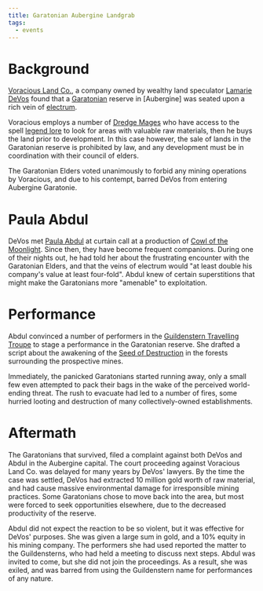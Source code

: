 ```yaml
---
title: Garatonian Aubergine Landgrab
tags:
  - events
---
```


# Background

[Voracious Land Co.](../organizations/voracious-land-co.mdx), a company owned by
wealthy land speculator [Lamarie DeVos](../characters/lamarie-devos.mdx) found
that a [Garatonian](../ethnicities/garatonian.mdx) reserve in [Aubergine] was
seated upon a rich vein of [electrum](https://en.wikipedia.org/wiki/Electrum).

Voracious employs a number of [Dredge Mages](../misc/dredge-mages.mdx) who have
access to the spell [legend lore](https://dndbeyond.com/spells/legend-lore) to
look for areas with valuable raw materials, then he buys the land prior to
development. In this case however, the sale of lands in the Garatonian reserve
is prohibited by law, and any development must be in coordination with their
council of elders.

The Garatonian Elders voted unanimously to forbid any mining operations by
Voracious, and due to his contempt, barred DeVos from entering Aubergine
Garatonie.

# Paula Abdul

DeVos met [Paula Abdul](../characters/paula-abdul.mdx) at curtain call at a
production of [Cowl of the Moonlight](../misc/cowl-of-the-moonlight.mdx). Since
then, they have become frequent companions. During one of their nights out, he
had told her about the frustrating encounter with the Garatonian Elders, and
that the veins of electrum would "at least double his company's value at least
four-fold". Abdul knew of certain superstitions that might make the Garatonians
more "amenable" to exploitation.

# Performance

Abdul convinced a number of performers in the
[Guildenstern Travelling Troupe](../organizations/guildenstern-travelling-troupe.mdx)
to stage a performance in the Garatonian reserve. She drafted a script about the
awakening of the [Seed of Destruction](../misc/seed-of-destruction.mdx) in the
forests surrounding the prospective mines.

Immediately, the panicked Garatonians started running away, only a small few
even attempted to pack their bags in the wake of the perceived world-ending
threat. The rush to evacuate had led to a number of fires, some hurried looting
and destruction of many collectively-owned establishments.

# Aftermath

The Garatonians that survived, filed a complaint against both DeVos and Abdul in
the Aubergine capital. The court proceeding against Voracious Land Co. was
delayed for many years by DeVos' lawyers. By the time the case was settled,
DeVos had extracted 10 million gold worth of raw material, and had cause massive
environmental damage for irresponsible mining practices. Some Garatonians chose
to move back into the area, but most were forced to seek opportunities
elsewhere, due to the decreased productivity of the reserve.

Abdul did not expect the reaction to be so violent, but it was effective for
DeVos' purposes. She was given a large sum in gold, and a 10% equity in his
mining company. The performers she had used reported the matter to the
Guildensterns, who had held a meeting to discuss next steps. Abdul was invited
to come, but she did not join the proceedings. As a result, she was exiled, and
was barred from using the Guildenstern name for performances of any nature.
